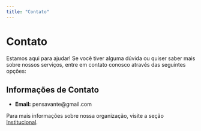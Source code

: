---
title: "Contato"
---

# Contato

Estamos aqui para ajudar! Se você tiver alguma dúvida ou quiser saber mais sobre nossos serviços, entre em contato conosco através das seguintes opções:

## Informações de Contato

- **Email:** pensavante@gmail.com

Para mais informações sobre nossa organização, visite a seção [Institucional](institucional.qmd).